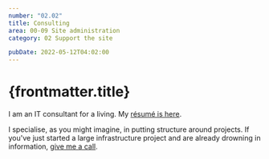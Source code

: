 ```yaml
---
number: "02.02"
title: Consulting
area: 00-09 Site administration
category: 02 Support the site

pubDate: 2022-05-12T04:02:00
---
```


# {frontmatter.title}

I am an IT consultant for a living. My [résumé is here](https://github.com/johnnydecimal/resume/blob/main/resume.md).

I specialise, as you might imagine, in putting structure around projects. If you've just started a large infrastructure project and are already drowning in information, [give me a call](/20-29-communication/21-send-and-receive/21.01-contact-me/).
